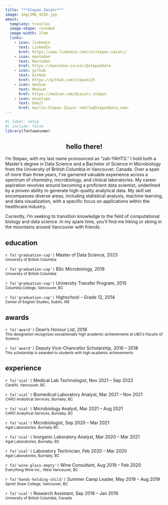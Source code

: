 ```yaml
---
title: "**Stepan Zaiatc**"
image: img/IMG_4256.jpg
about:
  template: trestles
  image-shape: rounded
  image-width: 17em
  links:
    - icon: linkedin
      text: LinkedIn
      href: https://www.linkedin.com/in/stepan-zaiatc/
    - icon: mastodon
      text: Mastodon
      href: https://mastodon.social/@stepanData
    - icon: github
      text: GitHub
      href: https://github.com/stepanz25
    - icon: medium
      text: Medium
      href: https://medium.com/@zaiatc.stepan
    - icon: envelope
      text: Email
      href: mailto:Stepan Zaiatc <hello@StepanData.com>
---
```


```r
#| label: setup
#| include: false
library(fontawesome)
```

::: {style="text-align:center"}
# hello there!
:::

I'm Stepan, with my last name pronounced as "zah-YAHTS." I hold both a Master's degree in Data Science and a Bachelor of Science in Microbiology from the University of British Columbia in Vancouver, Canada. Over a span of more than three years, I've garnered valuable experience across a spectrum of chemistry, microbiology, and clinical laboratories. My career aspiration revolves around becoming a proficient data scientist, underlined by a proven ability to generate high-quality analytical data. My skill set encompasses diverse areas, including statistical analysis, machine learning, and data visualization, with a specific focus on applications within the healthcare industry.

Currently, I'm seeking to transition knowledge to the field of computational biology and data science. In my spare time, you'll find me hiking or skiing in the mountains around Vancouver with friends.

## **education**

<p>`r fa('graduation-cap')` Master of Data Science, 2023 <br> <small class="text-muted">University of British Columbia</small></p>

<p>`r fa('graduation-cap')` BSc Microbiology, 2019 <br> <small class="text-muted">University of British Columbia</small></p>

<p>`r fa('graduation-cap')` University Transfer Program, 2015 <br> <small class="text-muted">Columbia College, Vancouver, BC</small></p>

<p>`r fa('graduation-cap')` Highschool – Grade 12, 2014 <br> <small class="text-muted">Center of English Studies, Dublin, IRE</small></p>

## **awards**

<p>`r fa('award')` Dean's Honour List, 2018 <br> <small class="text-muted">This designation recognizes exceptionally high academic achievements at UBC's Faculty of Science</small></p>

<p>`r fa('award')` Deputy Vice-Chancellor Scholarship, 2016 -- 2018 <br> <small class="text-muted">This scholarship is awarded to students with high academic achievements</small></p>

## **experience**

<p>`r fa('vial')` Medical Lab Technologist, Nov 2021 -- Sep 2022<br> <small class="text-muted">CardiAI, Vancouver, BC</small></p>

<p>`r fa('vial')` Biomedical Laboratory Analyst, Mar 2021 -- Nov 2021<br> <small class="text-muted">CARO Analytical Services, Burnaby, BC</small></p>

<p>`r fa('vial')` Microbiology Analyst, Mar 2021 -- Aug 2021<br> <small class="text-muted">CARO Analytical Services, Burnaby, BC</small></p>

<p>`r fa('vial')` Microbiologist, Sep 2020 -- Mar 2021<br> <small class="text-muted">Agat Laboratories, Burnaby BC</small></p>

<p>`r fa('vial')` Inorganic Laboratory Analyst, Mar 2020 -- Mar 2021<br> <small class="text-muted">Agat Laboratories, Burnaby, BC</small></p>

<p>`r fa('vial')` Laboratory Technician, Feb 2020 -- Mar 2020<br> <small class="text-muted">Agat Laboratories, Burnaby, BC</small></p>

<p>`r fa('wine-glass-empty')` Wine Consultant, Aug 2019 -- Feb 2020<br> <small class="text-muted">Everything Wine Inc., West Vancouver, BC</small></p>

<p>`r fa('hands-holding-child')` Summer Camp Leader, May 2019 -- Aug 2019<br> <small class="text-muted">Sprott Shaw College, Vancouver, BC</small></p>

<p>`r fa('vial')` Research Assistant, Sep 2018 -- Jan 2019<br> <small class="text-muted">University of British Columbia, Canada</small></p>